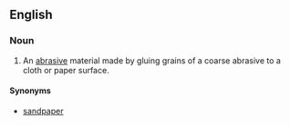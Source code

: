 ==English==

===Noun===
{{en-noun|-}}

# An [[abrasive]] material made by gluing grains of a coarse abrasive to a cloth or paper surface.

====Synonyms====
*[[sandpaper]]